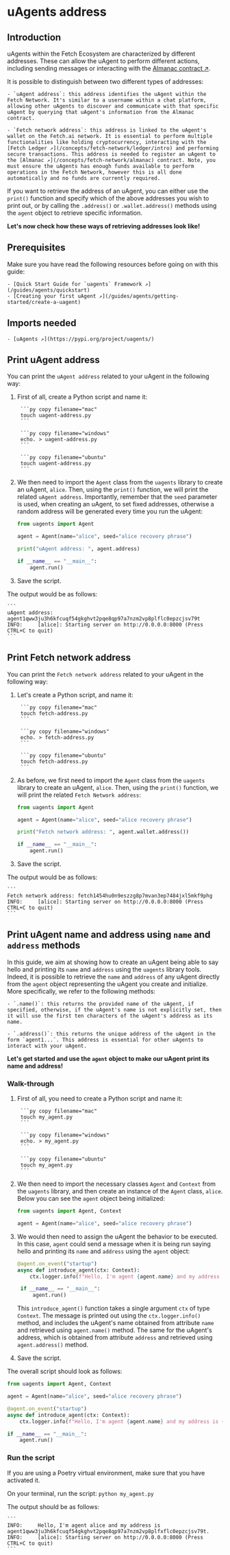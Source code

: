 
# uAgents address

## Introduction

uAgents within the Fetch Ecosystem are characterized by different addresses. These can allow the uAgent to perform different actions, including sending messages or interacting with the [Almanac contract ↗️](/references/contracts/uagents-almanac/almanac-overview).

It is possible to distinguish between two different types of addresses:

    - `uAgent address`: this address identifies the uAgent within the Fetch Network. It's similar to a username within a chat platform, allowing other uAgents to discover and communicate with that specific uAgent by querying that uAgent's information from the Almanac contract.

    - `Fetch network address`: this address is linked to the uAgent's wallet on the Fetch.ai network. It is essential to perform multiple functionalities like holding cryptocurrency, interacting with the [Fetch Ledger ↗️](/concepts/fetch-network/ledger/intro) and performing secure transactions. This address is needed to register an uAgent to the [Almanac ↗️](/concepts/fetch-network/almanac) contract. Note, you must ensure the uAgents has enough funds available to perform operations in the Fetch Network, however this is all done automatically and no funds are currently required. 

If you want to retrieve the address of an uAgent, you can either use the `print()` function and specify which of the above addresses you wish to print out, or by calling the `.address()` or `.wallet.address()` methods using the `agent` object to retrieve specific information.

**Let's now check how these ways of retrieving addresses look like!**

## Prerequisites

Make sure you have read the following resources before going on with this guide:

    - [Quick Start Guide for `uagents` Framework ↗️](/guides/agents/quickstart)
    - [Creating your first uAgent ↗️](/guides/agents/getting-started/create-a-uagent)

## Imports needed

    - [uAgents ↗️](https://pypi.org/project/uagents/)

## Print uAgent address

You can print the `uAgent address` related to your uAgent in the following way:

1. First of all, create a Python script and name it:

    <CodeGroup hasCopy isOSFile>

        ```py copy filename="mac"
        touch uagent-address.py
        ```

        ```py copy filename="windows"
        echo. > uagent-address.py
        ```

        ```py copy filename="ubuntu"
        touch uagent-address.py
        ```

    </CodeGroup>
   
2. We then need to import the `Agent` class from the `uagents` library to create an uAgent, `alice`. Then, using the `print()` function, we will print the related `uAgent address`. Importantly, remember that the `seed` parameter is used, when creating an uAgent, to set fixed addresses, otherwise a random address will be generated every time you run the uAgent:

   ```py copy filename="uagent-address.py"
   from uagents import Agent

   agent = Agent(name="alice", seed="alice recovery phrase")

   print("uAgent address: ", agent.address)

   if __name__ == "__main__":
       agent.run()
   ```

3. Save the script.

The output would be as follows:

    ```
    uAgent address: agent1qww3ju3h6kfcuqf54gkghvt2pqe8qp97a7nzm2vp8plflc0epzcjsv79t
    INFO:     [alice]: Starting server on http://0.0.0.0:8000 (Press CTRL+C to quit)
    ```

## Print Fetch network address

You can print the `Fetch network address` related to your uAgent in the following way:

1. Let's create a Python script, and name it:

    <CodeGroup hasCopy isOSFile>

        ```py copy filename="mac"
        touch fetch-address.py
        ```

        ```py copy filename="windows"
        echo. > fetch-address.py
        ```

        ```py copy filename="ubuntu"
        touch fetch-address.py
        ```

    </CodeGroup>
   
2. As before, we first need to import the `Agent` class from the `uagents` library to create an uAgent, `alice`. Then, using the `print()` function, we will print the related `Fetch Network address`:

   ```py copy filename="fetch-address.py"
   from uagents import Agent

   agent = Agent(name="alice", seed="alice recovery phrase")

   print("Fetch network address: ", agent.wallet.address())

   if __name__ == "__main__":
       agent.run()
   ```

3. Save the script.

The output would be as follows:

    ```
    Fetch network address: fetch1454hu0n9eszzg8p7mvan3ep7484jxl5mkf9phg
    INFO:     [alice]: Starting server on http://0.0.0.0:8000 (Press CTRL+C to quit)
    ```

## Print uAgent name and address using `name` and `address` methods

In this guide, we aim at showing how to create an uAgent being able to say hello and printing its `name` and `address` using the `uagents` library tools. Indeed, it is possible to retrieve the `name` and `address` of any uAgent directly from the `agent` object representing the uAgent you create and initialize. More specifically, we refer to the following methods:

    - `.name()`: this returns the provided name of the uAgent, if specified, otherwise, if the uAgent's name is not explicitly set, then it will use the first ten characters of the uAgent's address as its name.

    - `.address()`: this returns the unique address of the uAgent in the form `agent1...`. This address is essential for other uAgents to interact with your uAgent.

**Let's get started and use the `agent` object to make our uAgent print its name and address!**

### Walk-through

1. First of all, you need to create a Python script and name it: 

    <CodeGroup hasCopy isOSFile>

        ```py copy filename="mac"
        touch my_agent.py
        ```

        ```py copy filename="windows"
        echo. > my_agent.py
        ```

        ```py copy filename="ubuntu"
        touch my_agent.py
        ```

    </CodeGroup>

2. We then need to import the necessary classes `Agent` and `Context` from the `uagents` library, and then create an instance of the `Agent` class, `alice`. Below you can see the `agent` object being initialized:

   ```py copy
   from uagents import Agent, Context

   agent = Agent(name="alice", seed="alice recovery phrase")
   ```

3. We would then need to assign the uAgent the behavior to be executed. In this case, `agent` could send a message when it is being run saying hello and printing its `name` and `address` using the `agent` object:

   ```py copy
   @agent.on_event("startup")
   async def introduce_agent(ctx: Context):
       ctx.logger.info(f"Hello, I'm agent {agent.name} and my address is {agent.address}.")

    if __name__ == "__main__":
        agent.run()
   ```

   This `introduce_agent()` function takes a single argument `ctx` of type `Context`. The message is printed out using the `ctx.logger.info()` method, and includes the uAgent's name obtained from attribute `name` and retrieved using `agent.name()` method. The same for the uAgent's address, which is obtained from attribute `address` and retrieved using `agent.address()` method.

4. Save the script.

The overall script should look as follows:

```py copy filename="my_agent.py"
from uagents import Agent, Context

agent = Agent(name="alice", seed="alice recovery phrase")

@agent.on_event("startup")
async def introduce_agent(ctx: Context):
    ctx.logger.info(f"Hello, I'm agent {agent.name} and my address is {agent.address}.")

if __name__ == "__main__":
    agent.run()
```

### Run the script

If you are using a Poetry virtual environment, make sure that you have activated it.

On your terminal, run the script: `python my_agent.py`

The output should be as follows:

    ```
    INFO:     Hello, I'm agent alice and my address is agent1qww3ju3h6kfcuqf54gkghvt2pqe8qp97a7nzm2vp8plfxflc0epzcjsv79t.
    INFO:     [alice]: Starting server on http://0.0.0.0:8000 (Press CTRL+C to quit)
    ```
